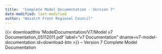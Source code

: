 ```yaml
---
title:  "Complete Model Documentation - Version 7"
date-modified: last-modified
author: "Wasatch Front Regional Council"
---
```


{{< downloadthis 'ModelDocumentation/V7/Model v7 Documentation_05112011.pdf'
label="v7 Documentation" dname=v7-model-documentation id=download-btn >}} -- Version 7 Complete Model Documentation